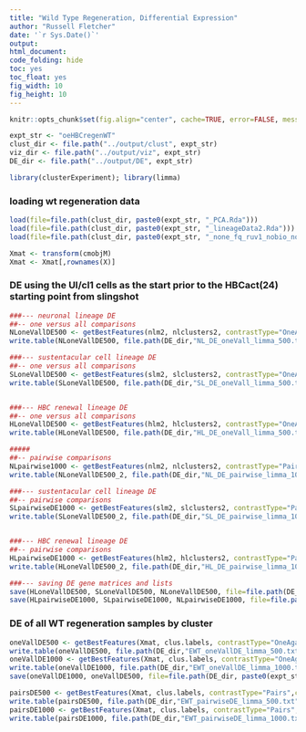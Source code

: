 ```yaml
---
title: "Wild Type Regeneration, Differential Expression"
author: "Russell Fletcher"
date: '`r Sys.Date()`'
output:
html_document:
code_folding: hide
toc: yes
toc_float: yes
fig_width: 10
fig_height: 10
---
```


```r
knitr::opts_chunk$set(fig.align="center", cache=TRUE, error=FALSE, message=FALSE, warning=FALSE, results="hide")

expt_str <- "oeHBCregenWT"
clust_dir <- file.path("../output/clust", expt_str)
viz_dir <- file.path("../output/viz", expt_str)
DE_dir <- file.path("../output/DE", expt_str)

library(clusterExperiment); library(limma)
```

### loading wt regeneration data
```r

load(file=file.path(clust_dir, paste0(expt_str, "_PCA.Rda")))
load(file=file.path(clust_dir, paste0(expt_str, "_lineageData2.Rda")))
load(file=file.path(clust_dir, paste0(expt_str, "_none_fq_ruv1_nobio_nobatch_all_merge_10PCadjP03.Rda")))

Xmat <- transform(cmobjM)
Xmat <- Xmat[,rownames(X)]

```

### DE using the UI/cl1 cells as the start prior to the HBCact(24) starting point from slingshot
```r

###--- neuronal lineage DE
##-- one versus all comparisons
NLoneVallDE500 <- getBestFeatures(nlm2, nlclusters2, contrastType="OneAgainstAll",contrastAdj="All", number=500, p.value=0.05)
write.table(NLoneVallDE500, file.path(DE_dir,"NL_DE_oneVall_limma_500.txt"),quote=FALSE,sep="\t")

###--- sustentacular cell lineage DE
##-- one versus all comparisons
SLoneVallDE500 <- getBestFeatures(slm2, slclusters2, contrastType="OneAgainstAll",contrastAdj="All", number=500, p.value=0.05)
write.table(SLoneVallDE500, file.path(DE_dir,"SL_DE_oneVall_limma_500.txt"),quote=FALSE,sep="\t")


###--- HBC renewal lineage DE
##-- one versus all comparisons
HLoneVallDE500 <- getBestFeatures(hlm2, hlclusters2, contrastType="OneAgainstAll",contrastAdj="All", number=500, p.value=0.05)
write.table(HLoneVallDE500, file.path(DE_dir,"HL_DE_oneVall_limma_500.txt"),quote=FALSE,sep="\t")

#####
##-- pairwise comparisons
NLpairwise1000 <- getBestFeatures(nlm2, nlclusters2, contrastType="Pairs",contrastAdj="All", number=1000, p.value=0.05)
write.table(NLoneVallDE500_2, file.path(DE_dir,"NL_DE_pairwise_limma_1000.txt"),quote=FALSE,sep="\t")

###--- sustentacular cell lineage DE
##-- pairwise comparisons
SLpairwiseDE1000 <- getBestFeatures(slm2, slclusters2, contrastType="Pairs",contrastAdj="All", number=1000, p.value=0.05)
write.table(SLoneVallDE500_2, file.path(DE_dir,"SL_DE_pairwise_limma_1000.txt"),quote=FALSE,sep="\t")


###--- HBC renewal lineage DE
##-- pairwise comparisons
HLpairwiseDE1000 <- getBestFeatures(hlm2, hlclusters2, contrastType="Pairs",contrastAdj="All", number=1000, p.value=0.05)
write.table(HLoneVallDE500_2, file.path(DE_dir,"HL_DE_pairwise_limma_1000.txt"),quote=FALSE,sep="\t")

###--- saving DE gene matrices and lists
save(HLoneVallDE500, SLoneVallDE500, NLoneVallDE500, file=file.path(DE_dir,paste0(expt_str,"_oneVall500_DE.Rda")))
save(HLpairwiseDE1000, SLpairwiseDE1000, NLpairwiseDE1000, file=file.path(DE_dir,paste0(expt_str,"_pairwise1000_DE.Rda")))
```

### DE of all WT regeneration samples by cluster
```r
oneVallDE500 <- getBestFeatures(Xmat, clus.labels, contrastType="OneAgainstAll",contrastAdj="All", number=500, p.value=0.05)
write.table(oneVallDE500, file.path(DE_dir,"EWT_oneVallDE_limma_500.txt"),quote=FALSE,sep="\t")
oneVallDE1000 <- getBestFeatures(Xmat, clus.labels, contrastType="OneAgainstAll",contrastAdj="All", number=1000, p.value=0.05)
write.table(oneVallDE1000, file.path(DE_dir,"EWT_oneVallDE_limma_1000.txt"),quote=FALSE,sep="\t")
save(oneVallDE1000, oneVallDE500, file=file.path(DE_dir, paste0(expt_str, "_allCellsOneVAllDE.Rda")))

pairsDE500 <- getBestFeatures(Xmat, clus.labels, contrastType="Pairs",contrastAdj="All", number=500, p.value=0.05)
write.table(pairsDE500, file.path(DE_dir,"EWT_pairwiseDE_limma_500.txt"),quote=FALSE,sep="\t")
pairsDE1000 <- getBestFeatures(Xmat, clus.labels, contrastType="Pairs",contrastAdj="All", number=1000, p.value=0.05)
write.table(pairsDE1000, file.path(DE_dir,"EWT_pairwiseDE_limma_1000.txt"),quote=FALSE,sep="\t")

```

